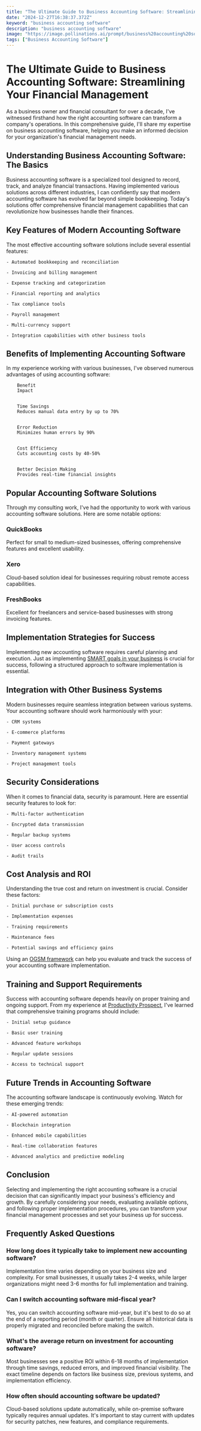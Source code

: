 ```yaml
---
title: "The Ultimate Guide to Business Accounting Software: Streamlining Your Financial Management"
date: "2024-12-27T16:38:37.372Z"
keyword: "business accounting software"
description: "business accounting software"
image: "https://image.pollinations.ai/prompt/business%20accounting%20software%2C%20realistic%20photo%2C%20high%20quality%2C%204k?width=1024&height=1024&nologo=true"
tags: ["Business Accounting Software"]
---
```


# The Ultimate Guide to Business Accounting Software: Streamlining Your Financial Management


As a business owner and financial consultant for over a decade, I've witnessed firsthand how the right accounting software can transform a company's operations. In this comprehensive guide, I'll share my expertise on business accounting software, helping you make an informed decision for your organization's financial management needs.



## Understanding Business Accounting Software: The Basics


Business accounting software is a specialized tool designed to record, track, and analyze financial transactions. Having implemented various solutions across different industries, I can confidently say that modern accounting software has evolved far beyond simple bookkeeping. Today's solutions offer comprehensive financial management capabilities that can revolutionize how businesses handle their finances.



## Key Features of Modern Accounting Software


The most effective accounting software solutions include several essential features:




    - Automated bookkeeping and reconciliation

    - Invoicing and billing management

    - Expense tracking and categorization

    - Financial reporting and analytics

    - Tax compliance tools

    - Payroll management

    - Multi-currency support

    - Integration capabilities with other business tools



## Benefits of Implementing Accounting Software


In my experience working with various businesses, I've observed numerous advantages of using accounting software:




    
        Benefit
        Impact
    
    
        Time Savings
        Reduces manual data entry by up to 70%
    
    
        Error Reduction
        Minimizes human errors by 90%
    
    
        Cost Efficiency
        Cuts accounting costs by 40-50%
    
    
        Better Decision Making
        Provides real-time financial insights
    




## Popular Accounting Software Solutions


Through my consulting work, I've had the opportunity to work with various accounting software solutions. Here are some notable options:



### QuickBooks

Perfect for small to medium-sized businesses, offering comprehensive features and excellent usability.



### Xero

Cloud-based solution ideal for businesses requiring robust remote access capabilities.



### FreshBooks

Excellent for freelancers and service-based businesses with strong invoicing features.



## Implementation Strategies for Success


Implementing new accounting software requires careful planning and execution. Just as implementing [SMART goals in your business](https://productivityprospect.com/blog/how-to-implement-smart-goals-in-your-business/) is crucial for success, following a structured approach to software implementation is essential.



## Integration with Other Business Systems


Modern businesses require seamless integration between various systems. Your accounting software should work harmoniously with your:




    - CRM systems

    - E-commerce platforms

    - Payment gateways

    - Inventory management systems

    - Project management tools



## Security Considerations


When it comes to financial data, security is paramount. Here are essential security features to look for:




    - Multi-factor authentication

    - Encrypted data transmission

    - Regular backup systems

    - User access controls

    - Audit trails



## Cost Analysis and ROI


Understanding the true cost and return on investment is crucial. Consider these factors:




    - Initial purchase or subscription costs

    - Implementation expenses

    - Training requirements

    - Maintenance fees

    - Potential savings and efficiency gains



Using an [OGSM framework](https://productivityprospect.com/blog/using-the-ogsm-framework-for-strategic-business-goals/) can help you evaluate and track the success of your accounting software implementation.



## Training and Support Requirements


Success with accounting software depends heavily on proper training and ongoing support. From my experience at [Productivity Prospect](https://productivityprospect.com/about/), I've learned that comprehensive training programs should include:




    - Initial setup guidance

    - Basic user training

    - Advanced feature workshops

    - Regular update sessions

    - Access to technical support



## Future Trends in Accounting Software


The accounting software landscape is continuously evolving. Watch for these emerging trends:




    - AI-powered automation

    - Blockchain integration

    - Enhanced mobile capabilities

    - Real-time collaboration features

    - Advanced analytics and predictive modeling



## Conclusion


Selecting and implementing the right accounting software is a crucial decision that can significantly impact your business's efficiency and growth. By carefully considering your needs, evaluating available options, and following proper implementation procedures, you can transform your financial management processes and set your business up for success.



## Frequently Asked Questions


### How long does it typically take to implement new accounting software?

Implementation time varies depending on your business size and complexity. For small businesses, it usually takes 2-4 weeks, while larger organizations might need 3-6 months for full implementation and training.



### Can I switch accounting software mid-fiscal year?

Yes, you can switch accounting software mid-year, but it's best to do so at the end of a reporting period (month or quarter). Ensure all historical data is properly migrated and reconciled before making the switch.



### What's the average return on investment for accounting software?

Most businesses see a positive ROI within 6-18 months of implementation through time savings, reduced errors, and improved financial visibility. The exact timeline depends on factors like business size, previous systems, and implementation efficiency.



### How often should accounting software be updated?

Cloud-based solutions update automatically, while on-premise software typically requires annual updates. It's important to stay current with updates for security patches, new features, and compliance requirements.

